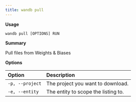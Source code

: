 ---
title: wandb pull
---

**Usage**

`wandb pull [OPTIONS] RUN`

**Summary**

Pull files from Weights & Biases


**Options**

| **Option** | **Description** |
| :--- | :--- |
| `-p, --project` | The project you want to download. |
| `-e, --entity` | The entity to scope the listing to. |



